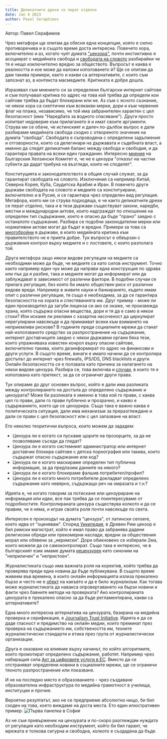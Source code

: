 ```yaml
---
title: Деликатните дрехи се перат отделно
date: Jan 4 2023
author: Pavel Seraphimov
---
```

Автор: Павел Серафимов

Чрез метафори ще опитам да обясня една концепция, която е силно противоречива и в същото време доста интересна. Повечето хора, включително и аз, когато чуят думата ["цензора"](https://en.wikipedia.org/wiki/Censorship), почти инстиктивно я асоциират с медийната свобода и [свободата на словото](https://fra.europa.eu/bg/eu-charter/article/11-svoboda-na-izrazyavane-na-mnenie-i-svoboda-na-informaciya) разбирайки че тя е нещо изключително вредно за обществото. Въпросът е каква е реалността и кое може да наложи използването ѝ? Ще се опитам да дам такива примери, както и какви са алтернативите, с които съм запознат аз, в контекста масмедиите. Критиката е добре дошла.

Изразявал съм мнението си за определени български интернет сайтове и съм получавал критика по адрес на това кой трябва да определи кои сайтове трябва да бъдат блокирани или не. Аз съм с ясното съзнание, че някои хора са скептични към всякакви мерки, дори и към червения флаг на плажа, независимо, че той има забранителен характен с цел безопасност (има "Наредбата за водното спасяване"). Други просто изпитват недоверие към прилагането ѝ и имат своите аргументи. Струва ми се обаче, че истинският и далеч по-дълбок въпрос е дали разбираме медийната свобода сходно с отвореното значение на думата "свобода". Свободата е съпроводена с определени задължения и отговорности, които са делегинари на държавата и съдебната власт, а именно да следят деликатния баланс между свобода и свободия, и да гарантира правата на всеки един гражданин. Интересно [мнение](https://www.bghelsinki.org/bg/themes/svoboda-na-izrazjavane) на Българския Хелзински Комитет е, че не е цензура "отказът на частни субекти да дадат трибуна на възгледи, които не споделят".

Конституцията и законодателството в общия случай служат, за да гарантират свободата на словото. Изключения са например Китай, Северна Корея, Куба, Саудитска Арабия и Иран. В повечето други държави свободата на словото и медиите са конституирани, включително и в Русия, и се гарантира чрез определен вид регулация. Метафора, която ми се струва подходяща, е че както деликатните дрехи се перат отделно, така и в тези държави съществуват закони, наредби, местни и международни актове, които надграждат по отношение на определен тип съдържание, което е опасно да бъде "прано" заедно с останалото съдържание. Разбира се подобни законодателни мерки или нормативни актове могат да бъдат и вредни. Примери за това са [многобройни](https://rsf.org/en/news?tags%5B%5D=434) в държави, в които медийната критика към правителството не е приета добре. Тук въпросът е обвързан с държавния контрол върху медиите и с лостовете, с които разполага той.

Друга метафора защо някои видове регулации на медиите са необходими може да бъде, че медиите са като силов инструмент. Точно както например един чук може да направи една конструкция по здрава или пък да я разбие, така и медиите могат да информират или да заблуждават в зависимост от различни фактори. В подобни случаи се прилага регулация, без която би имало обществен риск от различни видове вреди. Например в живите науки и банкирането, където имам опит с различни регулации, тя също е необходима, за да се гарантира безопасността на хората и спестяванията им. Друг пример - може ли един производител да загуби лиценза си ако се окаже, че произвежда храна, която съдържа опасни вещества, дори и тя да е само в някои стоки? Или искаме ли реклами с хазартна насоченост да циркулират нерегулирани навсякъде и да примамват всеки към взимането на неприемливи рискове? В годините преди социалните мрежи да станат най-използваното средство за разпространение на съдържание, интернет доставчиците заедно с някои държавни органи бяха тези, които упражняваха известен конрол върху опасни сайтове, включително такива, които дезинформират по адрес на финансови и други услуги. В същото време, винаги е имало начини да се контролира достъпът до интернет чрез firewalls, IPS/IDS, DNS blacklists и други. Онлайн безопасността се е ползвала като причина за налагането на някои видове цензура. Разбира се, това включва и [случаи](https://en.wikipedia.org/wiki/Cybersecurity_Law_of_the_People%27s_Republic_of_China), в които тя е използвана като претекст, за да се ограничат други права.

Тук опираме до друг основен въпрос, който е дали има разликата между контролирането на достъпа до определено съдържание и цензурата? Може би разликата е именно в това кой го прави, с каква цел го прави, дали го прави публично и прозрачно, и какво е съдържанието, което ще се цензурира. Също така е важно каква е политическата ситуация, дали има механизъм за преразглеждане и дали се прави с цел безопасност или с цел запазване на власт.

Ето няколко теоритични въпроса, които можем да зададем:
- Цензура ли е когато си пускаме щорите на прозорците, за да не позволяваме съседи да гледат?
- Цензура ли е когато системният администратор или интернет доставчик блокира сайтове с детска порнография или такива, които съдържат опасно съдържание или код?
- Цензура ли е когато маскираме определен тип публична информация, за да предпазим данните на някого?
- Цензура ли е когато блокираме фалшив потребител/профил?
- Цензура ли е когато много потребители докладват определено съдържание като невярно, съдържащо реч на омразата и т.н.?

Идеята е, че когато говорим за потискане или цензуриране на информация или идеи, все пак трябва да се поинтересуваме от подробностите. Контролираната цензура съществува колкото и да се правим, че я няма, и играе своята роля почти навсякъде по света.

Интересен е произходът на думата "цензура", от латински censere, което идва от "оценявам". Според [Уикипедия](https://bg.wikipedia.org/wiki/%D0%A6%D0%B5%D0%BD%D0%B7%D0%BE%D1%80), в Древен Рим цензор е бил римски магистрат, който е имал право да забранява дадени религиозни обреди или прекомерни наслади, вредни за обществения морал или обявени за „неримски“. Дори обикновено се избирали 2ма, които можели да се самоконтролират. Също така е интересно, че в българският език имаме думата [нецензурен](http://rechnik.info/%D0%BD%D0%B5%D1%86%D0%B5%D0%BD%D0%B7%D1%83%D1%80%D0%B5%D0%BD) като синоним на "неприличен" и "непристоен".

Журналистиката също има важната роля на коректив, който трябва да проверява преди една новина да бъде публикувана. В същото време живеем във времена, в които онлайн информацията излиза прекалено бързо и често не е [обект](https://en.wikipedia.org/wiki/Junk_food_news) на какъвто и да е било журнализъм. Как тогава може журналистиката да навакса опровергаването на бързи новини и факти чрез бавните методи на проверката? Ако контролираната цензурата е прекалено опасно за да бъде регламентирана, какви са алтернативите?

Една много интересна алтернатива на цензурата, базирана на медийна проверка и серификация, е [Journalism Trust Initiative](https://www.journalismtrustinitiative.org/). Идеята е да се даде гласност и предимство на онлайн медии, които преминат през проверка на съдържанието им, собствеността им, техните журналистически стандарти и етика през група от журналистически организации.

Друга е оказване на влияние върху начинът, по който алгоритмите, които промотират определено съдържание, работят. Например чрез набиращия сила [Акт за цифровите услуги в ЕС](https://commission.europa.eu/strategy-and-policy/priorities-2019-2024/europe-fit-digital-age/digital-services-act-ensuring-safe-and-accountable-online-environment_bg). Вместо да се отстраняват определени новини в социалните мрежи, ще се ограничи тяхното разпространение или показване.

И не на последно място е образованието - чрез създаване образователна инфраструктура по медийна грамотност в училища, институции и прочие.

Вероятно резултатът, ако не се предприеме абсолютно нищо, би бил сходен на това, което виждаме на доста места. Ето един илюстративен пример: ![Първа панелка в София](/parvapanelka01.png)

Аз не съм привърженик на цензурата и по-скоро разглеждам нуждата от регулация като необходим инструмент, който би бил гарант, че мрежата е толкова сигурна и свободна, колкото е създадена да бъде.
